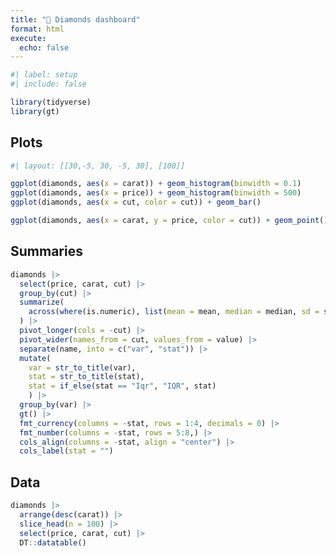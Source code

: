 ```yaml
---
title: "💍 Diamonds dashboard"
format: html
execute:
  echo: false
---
```


```r
#| label: setup
#| include: false

library(tidyverse)
library(gt)
```

::: panel-tabset
## Plots

```r
#| layout: [[30,-5, 30, -5, 30], [100]]

ggplot(diamonds, aes(x = carat)) + geom_histogram(binwidth = 0.1)
ggplot(diamonds, aes(x = price)) + geom_histogram(binwidth = 500)
ggplot(diamonds, aes(x = cut, color = cut)) + geom_bar()

ggplot(diamonds, aes(x = carat, y = price, color = cut)) + geom_point()
```

## Summaries

```r
diamonds |>
  select(price, carat, cut) |>
  group_by(cut) |>
  summarize(
    across(where(is.numeric), list(mean = mean, median = median, sd = sd, IQR = IQR))
  ) |>
  pivot_longer(cols = -cut) |>
  pivot_wider(names_from = cut, values_from = value) |>
  separate(name, into = c("var", "stat")) |>
  mutate(
    var = str_to_title(var),
    stat = str_to_title(stat),
    stat = if_else(stat == "Iqr", "IQR", stat)
    ) |>
  group_by(var) |>
  gt() |>
  fmt_currency(columns = -stat, rows = 1:4, decimals = 0) |>
  fmt_number(columns = -stat, rows = 5:8,) |>
  cols_align(columns = -stat, align = "center") |>
  cols_label(stat = "")
```

## Data

```r
diamonds |> 
  arrange(desc(carat)) |> 
  slice_head(n = 100) |> 
  select(price, carat, cut) |> 
  DT::datatable()
```
:::
